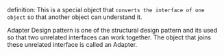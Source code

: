 definition: This is a special object that `converts the interface of one object` so that another object can understand it.

Adapter Design pattern is one of the structural design pattern and its used so that two unrelated interfaces can work together. The object that joins these unrelated interface is called an Adapter.